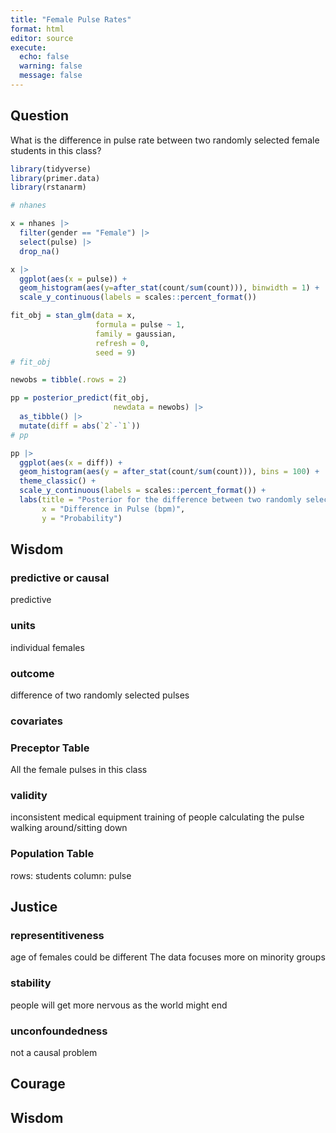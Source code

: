```yaml
---
title: "Female Pulse Rates"
format: html
editor: source
execute:
  echo: false
  warning: false
  message: false
---
```


## Question
What is the difference in pulse rate between two randomly selected female students in this class?

```r
library(tidyverse)
library(primer.data)
library(rstanarm)
```

```r
# nhanes
```
```r
x = nhanes |>
  filter(gender == "Female") |>
  select(pulse) |>
  drop_na()
```
```r
x |>
  ggplot(aes(x = pulse)) +
  geom_histogram(aes(y=after_stat(count/sum(count))), binwidth = 1) +
  scale_y_continuous(labels = scales::percent_format())
```
```r
fit_obj = stan_glm(data = x,
                   formula = pulse ~ 1,
                   family = gaussian,
                   refresh = 0,
                   seed = 9)
# fit_obj
```
```r
newobs = tibble(.rows = 2)

pp = posterior_predict(fit_obj,
                       newdata = newobs) |>
  as_tibble() |>
  mutate(diff = abs(`2`-`1`))
# pp
```
```r
pp |>
  ggplot(aes(x = diff)) +
  geom_histogram(aes(y = after_stat(count/sum(count))), bins = 100) +
  theme_classic() +
  scale_y_continuous(labels = scales::percent_format()) +
  labs(title = "Posterior for the difference between two randomly selected female students",
       x = "Difference in Pulse (bpm)",
       y = "Probability")
```


## Wisdom

### predictive or causal
predictive

### units
individual females

### outcome
difference of two randomly selected pulses

### covariates

### Preceptor Table
All the female pulses in this class

### validity
inconsistent medical equipment
training of people calculating the pulse
walking around/sitting down


### Population Table
rows: students
column: pulse


## Justice

### representitiveness
age of females could be different
The data focuses more on minority groups

### stability
people will get more nervous as the world might end

### unconfoundedness
not a causal problem

## Courage

## Wisdom

